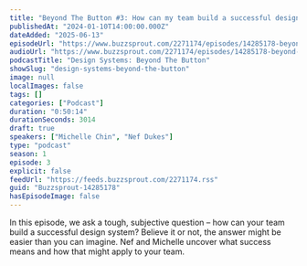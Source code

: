 ```yaml
---
title: "Beyond The Button #3: How can my team build a successful design system?"
publishedAt: "2024-01-10T14:00:00.000Z"
dateAdded: "2025-06-13"
episodeUrl: "https://www.buzzsprout.com/2271174/episodes/14285178-beyond-the-button-3-how-can-my-team-build-a-successful-design-system.mp3"
audioUrl: "https://www.buzzsprout.com/2271174/episodes/14285178-beyond-the-button-3-how-can-my-team-build-a-successful-design-system.mp3"
podcastTitle: "Design Systems: Beyond The Button"
showSlug: "design-systems-beyond-the-button"
image: null
localImages: false
tags: []
categories: ["Podcast"]
duration: "0:50:14"
durationSeconds: 3014
draft: true
speakers: ["Michelle Chin", "Nef Dukes"]
type: "podcast"
season: 1
episode: 3
explicit: false
feedUrl: "https://feeds.buzzsprout.com/2271174.rss"
guid: "Buzzsprout-14285178"
hasEpisodeImage: false
---
```

In this episode, we ask a tough, subjective question – how can your team build a successful design system? Believe it or not, the answer might be easier than you can imagine. Nef and Michelle uncover what success means and how that might apply to your team.
